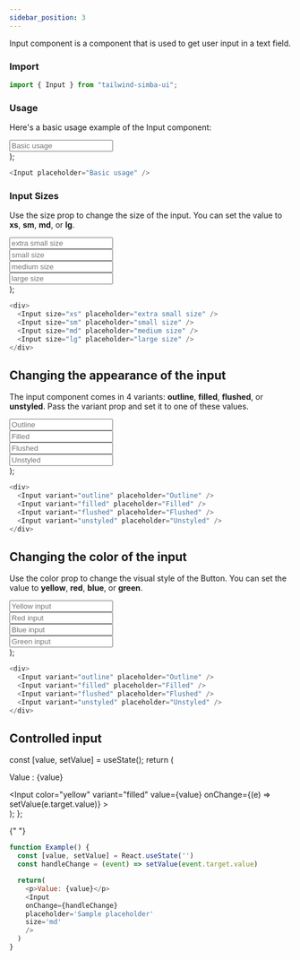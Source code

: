 ```yaml
---
sidebar_position: 3
---
```



Input component is a component that is used to get user input in a text field.

### **Import**

```js
import { Input } from "tailwind-simba-ui";
```

### **Usage**

Here's a basic usage example of the Input component:

  <div className="border-2 rounded-xl mb-4">
    <div className="m-2">
      <Input placeholder="Basic usage" />
    </div>
  </div>
);

<BasicUsage></BasicUsage>

```js
<Input placeholder="Basic usage" />
```

### **Input Sizes**

Use the size prop to change the size of the input. You can set the value to **xs**, **sm**, **md**, or **lg**.

  <div className="flex flex-col border-2 rounded-xl mb-4">
    <div className="m-2">
      <Input size="xs" placeholder="extra small size"></Input>
    </div>
    <div className="m-2">
      <Input size="sm" placeholder="small size"></Input>
    </div>
    <div className="m-2">
      <Input size="md" placeholder="medium size"></Input>
    </div>
    <div className="m-2">
      <Input size="lg" placeholder="large size"></Input>
    </div>
  </div>
);

<InputSizes></InputSizes>

```js
<div>
  <Input size="xs" placeholder="extra small size" />
  <Input size="sm" placeholder="small size" />
  <Input size="md" placeholder="medium size" />
  <Input size="lg" placeholder="large size" />
</div>
```

## **Changing the appearance of the input**

The input component comes in 4 variants: **outline**, **filled**, **flushed**, or **unstyled**. Pass the variant prop and set it to one of these values.

  <div className="flex flex-col border-2 rounded-xl mb-4">
    <div className="m-2">
      <Input variant="outline" placeholder="Outline" />
    </div>
    <div className="m-2">
      <Input variant="filled" placeholder="Filled" />
    </div>
    <div className="m-2">
      <Input variant="flushed" placeholder="Flushed" />
    </div>
    <div className="m-2">
      <Input variant="unstyled" placeholder="Unstyled" />
    </div>
  </div>
);

<InputVariants></InputVariants>

```js
<div>
  <Input variant="outline" placeholder="Outline" />
  <Input variant="filled" placeholder="Filled" />
  <Input variant="flushed" placeholder="Flushed" />
  <Input variant="unstyled" placeholder="Unstyled" />
</div>
```

## **Changing the color of the input**

Use the color prop to change the visual style of the Button. You can set the value to **yellow**, **red**, **blue**, or **green**.

  <div className="flex flex-col border-2 rounded-xl mb-4">
    <div className="m-2">
      <Input color="yellow" placeholder="Yellow input" />
    </div>
    <div className="m-2">
      <Input color="red" placeholder="Red input" />
    </div>
    <div className="m-2">
      <Input color="blue" placeholder="Blue input" />
    </div>
    <div className="m-2">
      <Input color="green" placeholder="Green input" />
    </div>
  </div>
);

<InputColors></InputColors>

```js
<div>
  <Input variant="outline" placeholder="Outline" />
  <Input variant="filled" placeholder="Filled" />
  <Input variant="flushed" placeholder="Flushed" />
  <Input variant="unstyled" placeholder="Unstyled" />
</div>
```

## **Controlled input**

  const [value, setValue] = useState();
  return (
    <div className="flex flex-col border-2 rounded-xl mb-4">
      <div className="m-2">
        <p className="m-2"> Value : {value}</p>
        <Input
          color="yellow"
          variant="filled"
          value={value}
          onChange={(e) => setValue(e.target.value)}
        ></Input>
      </div>
    </div>
  );
};

<ControlledInput></ControlledInput>{" "}

```js
function Example() {
  const [value, setValue] = React.useState('')
  const handleChange = (event) => setValue(event.target.value)

  return(
    <p>Value: {value}</p>
    <Input
    onChange={handleChange}
    placeholder='Sample placeholder'
    size='md'
    />
  )
}
```
